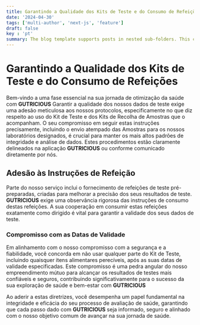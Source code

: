 ```yaml
---
title: Garantindo a Qualidade dos Kits de Teste e do Consumo de Refeições
date: '2024-04-30'
tags: ['multi-author', 'next-js', 'feature']
draft: false
key : 'pt'
summary: The blog template supports posts in nested sub-folders. This can be used to group posts of similar content e.g. a multi-part course.
---
```


# Garantindo a Qualidade dos Kits de Teste e do Consumo de Refeições

Bem-vindo a uma fase essencial na sua jornada de otimização da saúde com **GUTRICIOUS** Garantir a qualidade dos nossos dados de teste exige uma adesão meticulosa aos nossos protocolos, especificamente no que diz respeito ao uso do Kit de Teste e dos Kits de Recolha de Amostras que o acompanham. O seu compromisso em seguir estas instruções precisamente, incluindo o envio atempado das Amostras para os nossos laboratórios designados, é crucial para manter os mais altos padrões de integridade e análise de dados. Estes procedimentos estão claramente delineados na aplicação **GUTRICIOUS** ou conforme comunicado diretamente por nós.

## **Adesão às Instruções de Refeição**

Parte do nosso serviço inclui o fornecimento de refeições de teste pré-preparadas, criadas para melhorar a precisão dos seus resultados de teste. **GUTRICIOUS** exige uma observância rigorosa das instruções de consumo destas refeições. A sua cooperação em consumir estas refeições exatamente como dirigido é vital para garantir a validade dos seus dados de teste.

### **Compromisso com as Datas de Validade**

Em alinhamento com o nosso compromisso com a segurança e a fiabilidade, você concorda em não usar qualquer parte do Kit de Teste, incluindo quaisquer itens alimentares perecíveis, após as suas datas de validade especificadas. Este compromisso é uma pedra angular do nosso empreendimento mútuo para alcançar os resultados de testes mais confiáveis e seguros, contribuindo significativamente para o sucesso da sua exploração de saúde e bem-estar com **GUTRICIOUS**

Ao aderir a estas diretrizes, você desempenha um papel fundamental na integridade e eficácia do seu processo de avaliação de saúde, garantindo que cada passo dado com **GUTRICIOUS** seja informado, seguro e alinhado com o nosso objetivo comum de avançar na sua jornada de saúde.

